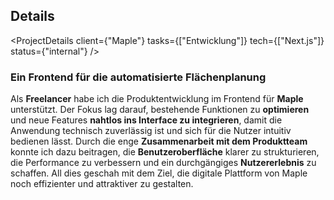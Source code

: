 
## Details

<ProjectDetails
  client={"Maple"}
  tasks={["Entwicklung"]}
  tech={["Next.js"]}
  status={"internal"}
/>

### Ein Frontend für die automatisierte Flächenplanung

Als **Freelancer** habe ich die Produktentwicklung im Frontend für **Maple** unterstützt.
Der Fokus lag darauf, bestehende Funktionen zu **optimieren** und neue Features **nahtlos ins Interface zu integrieren**, damit die Anwendung technisch zuverlässig ist und sich für die Nutzer intuitiv bedienen lässt.
Durch die enge **Zusammenarbeit mit dem Produktteam** konnte ich dazu beitragen, die **Benutzeroberfläche** klarer zu strukturieren, die Performance zu verbessern und ein durchgängiges **Nutzererlebnis** zu schaffen.
All dies geschah mit dem Ziel, die digitale Plattform von Maple noch effizienter und attraktiver zu gestalten.
